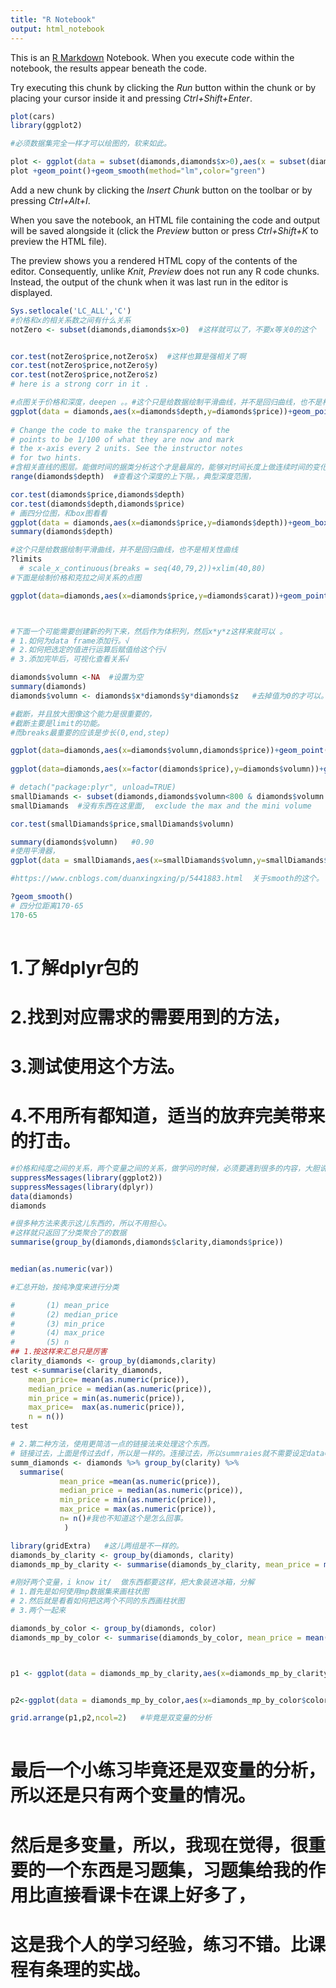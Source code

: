 ```yaml
---
title: "R Notebook"
output: html_notebook
---
```


This is an [R Markdown](http://rmarkdown.rstudio.com) Notebook. When you execute code within the notebook, the results appear beneath the code. 

Try executing this chunk by clicking the *Run* button within the chunk or by placing your cursor inside it and pressing *Ctrl+Shift+Enter*. 

```r
plot(cars)
library(ggplot2)

#必须数据集完全一样才可以绘图的，软来如此。

plot <- ggplot(data = subset(diamonds,diamonds$x>0),aes(x = subset(diamonds,diamonds$x>0)$x,y=subset(diamonds,diamonds$x>0)$price))
plot +geom_point()+geom_smooth(method="lm",color="green")

```

Add a new chunk by clicking the *Insert Chunk* button on the toolbar or by pressing *Ctrl+Alt+I*.

When you save the notebook, an HTML file containing the code and output will be saved alongside it (click the *Preview* button or press *Ctrl+Shift+K* to preview the HTML file).

The preview shows you a rendered HTML copy of the contents of the editor. Consequently, unlike *Knit*, *Preview* does not run any R code chunks. Instead, the output of the chunk when it was last run in the editor is displayed.
```r
Sys.setlocale('LC_ALL','C')
#价格和x的相关系数之间有什么关系
notZero <- subset(diamonds,diamonds$x>0)  #这样就可以了，不要x等关0的这个


cor.test(notZero$price,notZero$x)  #这样也算是强相关了啊
cor.test(notZero$price,notZero$y)
cor.test(notZero$price,notZero$z)
# here is a strong corr in it .

#点图关于价格和深度，deepen 。。#这个只是给数据绘制平滑曲线，并不是回归曲线，也不是相关性曲线
ggplot(data = diamonds,aes(x=diamonds$depth,y=diamonds$price))+geom_point(alpha=1/100) +geom_smooth(method="lm",color="green") +scale_x_continuous(breaks = seq(40,79,2))+xlim(40,80)
  
# Change the code to make the transparency of the
# points to be 1/100 of what they are now and mark
# the x-axis every 2 units. See the instructor notes
# for two hints.
#含相关直线的图层。能做时间的据类分析这个才是最屌的，能够对时间长度上做连续时间的变化的分析，这个就是聚类的东西。
range(diamonds$depth)  #查看这个深度的上下限。，典型深度范围，

cor.test(diamonds$price,diamonds$depth)
cor.test(diamonds$depth,diamonds$price)
# 画四分位图，和box图看看
ggplot(data = diamonds,aes(x=diamonds$price,y=diamonds$depth))+geom_boxplot()+scale_y_continuous(breaks=seq(60,65))+ylim(60,65) #+geom_smooth(method="lm",color="green") 
summary(diamonds$depth)

#这个只是给数据绘制平滑曲线，并不是回归曲线，也不是相关性曲线
?limits
  # scale_x_continuous(breaks = seq(40,79,2))+xlim(40,80)
#下面是绘制价格和克拉之间关系的点图

ggplot(data=diamonds,aes(x=diamonds$price,y=diamonds$carat))+geom_point()



#下面一个可能需要创建新的列下来，然后作为体积列，然后x*y*z这样来就可以 。
# 1.如何为data frame添加行。√
# 2.如何把选定的值进行运算后赋值给这个行√
# 3.添加完毕后，可视化查看关系√

diamonds$volumn <-NA  #设置为空
summary(diamonds)
diamonds$volumn <- diamonds$x*diamonds$y*diamonds$z   #去掉值为0的才可以。

#截断，并且放大图像这个能力是很重要的，
#截断主要是limit的功能。
#而breaks最重要的应该是步长(0,end,step)

ggplot(data=diamonds,aes(x=diamonds$volumn,diamonds$price))+geom_point(alpha=1/20)+scale_x_continuous(breaks=seq(0,1000,100),limits = c(0,450))
  
ggplot(data=diamonds,aes(x=factor(diamonds$price),y=diamonds$volumn))+geom_boxplot()#+scale_x_continuous(breaks=seq(0,1000,100),limits = c(0,450))

# detach("package:plyr", unload=TRUE)
smallDiamands <- subset(diamonds,diamonds$volumn<800 & diamonds$volumn!=0)
smallDiamands  #没有东西在这里面,  exclude the max and the mini volume

cor.test(smallDiamands$price,smallDiamands$volumn)

summary(diamonds$volumn)   #0.90
#使用平滑器，
ggplot(data = smallDiamands,aes(x=smallDiamands$volumn,y=smallDiamands$price))+geom_point(alpha=1/20)+geom_smooth()

#https://www.cnblogs.com/duanxingxing/p/5441883.html  关于smooth的这个。

?geom_smooth()
# 四分位距离170-65
170-65
  
```
# 1.了解dplyr包的
# 2.找到对应需求的需要用到的方法，
# 3.测试使用这个方法。
# 4.不用所有都知道，适当的放弃完美带来的打击。

```r
#价格和纯度之间的关系，两个变量之间的关系，做学问的时候，必须要遇到很多的内容，大胆说不
suppressMessages(library(ggplot2))
suppressMessages(library(dplyr))
data(diamonds)
diamonds

#很多种方法来表示这儿东西的，所以不用担心。
#这样就只返回了分类聚合了的数据
summarise(group_by(diamonds,diamonds$clarity,diamonds$price))


median(as.numeric(var))

#汇总开始，按纯净度来进行分类

#       (1) mean_price
#       (2) median_price
#       (3) min_price
#       (4) max_price
#       (5) n
## 1.按这样来汇总只是厉害
clarity_diamonds <- group_by(diamonds,clarity)
test <-summarise(clarity_diamonds,
    mean_price= mean(as.numeric(price)),
    median_price = median(as.numeric(price)),
    min_price = min(as.numeric(price)),
    max_price=  max(as.numeric(price)),
    n = n())
test

# 2.第二种方法，使用更简洁一点的链接法来处理这个东西。
# 链接过去，上面是传过去df，所以是一样的。连接过去，所以summraies就不需要设定data=这个属性。
summ_diamonds <- diamonds %>% group_by(clarity) %>% 
  summarise(
           mean_price =mean(as.numeric(price)),
           median_price = median(as.numeric(price)),
           min_price = min(as.numeric(price)),
           max_price = max(as.numeric(price)),
           n= n()#我也不知道这个是怎么回事。
            )

library(gridExtra)   #这儿两组是不一样的。
diamonds_by_clarity <- group_by(diamonds, clarity)
diamonds_mp_by_clarity <- summarise(diamonds_by_clarity, mean_price = mean(price))

#刚好两个变量，i know it/  做东西都要这样，把大象装进冰箱，分解
# 1.首先是如何使用mp数据集来画柱状图
# 2.然后就是看看如何把这两个不同的东西画柱状图
# 3.两个一起来

diamonds_by_color <- group_by(diamonds, color)
diamonds_mp_by_color <- summarise(diamonds_by_color, mean_price = mean(price))



p1 <- ggplot(data = diamonds_mp_by_clarity,aes(x=diamonds_mp_by_clarity$clarity,y=diamonds_mp_by_clarity$mean_price))+geom_bar(stat = "identity" )


p2<-ggplot(data = diamonds_mp_by_color,aes(x=diamonds_mp_by_color$color,y=diamonds_mp_by_color$mean_price))+geom_bar(stat = "identity" )

grid.arrange(p1,p2,ncol=2)   #毕竟是双变量的分析
  
```
# 最后一个小练习毕竟还是双变量的分析，所以还是只有两个变量的情况。

# 然后是多变量，所以，我现在觉得，很重要的一个东西是习题集，习题集给我的作用比直接看课卡在课上好多了，
# 这是我个人的学习经验，练习不错。比课程有条理的实战。

